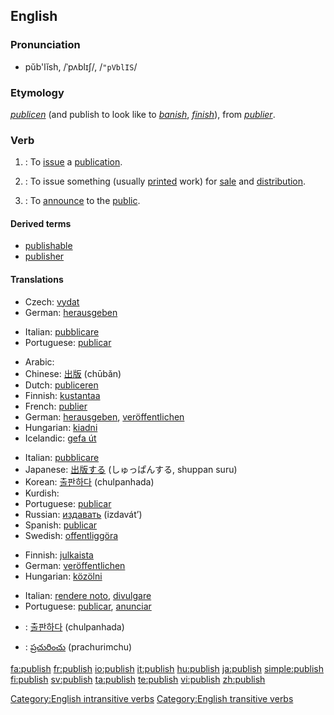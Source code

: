 ==English==
{{wikipedia}}

===Pronunciation===
* pŭb'lĭsh, /ˈpʌblɪʃ/, /<tt>"pVblIS</tt>/

===Etymology===
{{ME.}} ''[[publicen]]'' (and publish to look like to ''[[banish]]'', ''[[finish]]''), from {{OF.}} ''[[publier]]''.

===Verb===
{{en-verb|publish|es}}

# {{intransitive}}: To [[issue]] a [[publication]].
# {{transitive}}: To issue something (usually [[print]]ed work) for [[sale]] and [[distribution]].
# {{transitive}}: To [[announce]] to the [[public]].

====Derived terms====
* [[publishable]]
* [[publisher]]

====Translations====
{{trans-top|to issue a publication}}
* Czech: [[vydat]]
* German: [[herausgeben]]
{{trans-mid}}
* Italian: [[pubblicare]]
* Portuguese: [[publicar]]
{{trans-bottom}}

{{trans-top|to issue something (usually printed work) for sale and distribution}}
* Arabic: {{Arab|[[نشر]]}} {{IPAchar|(nášara)}}
* Chinese: [[出版]] (chūbǎn)
* Dutch: [[publiceren]]
* Finnish: [[kustantaa]]
* French: [[publier]]
* German: [[herausgeben]], [[veröffentlichen]]
* Hungarian: [[kiadni]]
* Icelandic: [[gefa út]]
{{trans-mid}}
* Italian: [[pubblicare]]
* Japanese: [[出版]]する (しゅっぱんする, shuppan suru)
* Korean: [[출판하다]] (chulpanhada)
* Kurdish: {{KUchar|[[چاپکردن]]}}
* Portuguese: [[publicar]]
* Russian: [[издавать]] (izdavát’)
* Spanish: [[publicar]]
* Swedish: [[offentliggöra]]
{{trans-bottom}}

{{trans-top|to announce to the public}}
* Finnish: [[julkaista]]
* German: [[veröffentlichen]]
* Hungarian: [[közölni]]
{{trans-mid}}
* Italian: [[rendere noto]], [[divulgare]]
* Portuguese: [[publicar]], [[anunciar]]
{{trans-bottom}}

{{checktrans-top}}
* {{ttbc|Korean}}: [[출판하다]] (chulpanhada)
* {{ttbc|Telugu}}: [[ప్రచురించు]] (prachurimchu)
{{trans-bottom}}

[[Category:English intransitive verbs]]
[[Category:English transitive verbs]]

[[fa:publish]]
[[fr:publish]]
[[io:publish]]
[[it:publish]]
[[hu:publish]]
[[ja:publish]]
[[simple:publish]]
[[fi:publish]]
[[sv:publish]]
[[ta:publish]]
[[te:publish]]
[[vi:publish]]
[[zh:publish]]